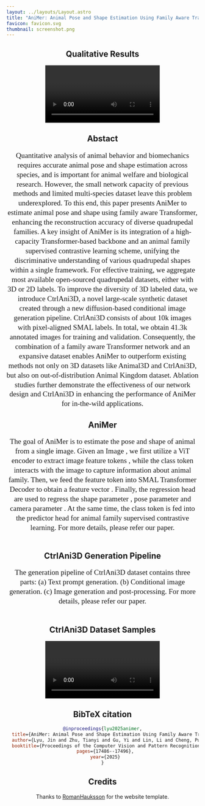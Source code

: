 ```yaml
---
layout: ../layouts/Layout.astro
title: "AniMer: Animal Pose and Shape Estimation Using Family Aware Transformer"
favicon: favicon.svg
thumbnail: screenshot.png
---
```






<Header
  title={frontmatter.title}
  authors={[
    {
      name: "Jin Lyu",
      notes: ["*", "1"],
      "url": "https://luoxue-star.github.io/AniMer_project_page/",
    },
    {
      name: "Tianyi Zhu",
      notes: ["*", "2"],
      "url": "https://luoxue-star.github.io/AniMer_project_page/",
    },
    {
      name: "Yi Gu",
      notes: ["3"],
      "url": "https://luoxue-star.github.io/AniMer_project_page/",
    },
    {
      name: "Li Lin",
      notes: ["1", "4"],
      "url": "https://luoxue-star.github.io/AniMer_project_page/",
    },
    {
      name: "Pujin Cheng",
      notes: ["1", "4"],
      "url": "https://luoxue-star.github.io/AniMer_project_page/",
    },
    {
      name: "Yebin Liu",
      notes: ["5"],
      "url": "https://liuyebin.com/",
    },
    {
      name: "Xiaoying Tang",
      notes: ["†", "1"],
      "url": "https://luoxue-star.github.io/AniMer_project_page/",
    },
    {
      name: "Liang An",
      notes: ["†", "5"],
      "url": "https://anl13.github.io/",
    },
  ]}
  institutions={[
    {
      name: "Southern University of Science and Technology",
      notes: ["1"],
    },
    {
      name: "China Mobile Communications Company Limited Research Institute",
      notes: ["2"],
    },
    {
      name: "The Hong Kong University of Science and Technology",
      notes: ["3"],
    },
    {
      name: "The University of Hong Kong",
      notes: ["4"],
    },
    {
      name: "Tsinghua University",
      notes: ["5"],
    },
  ]}
  conference="Arxiv"
  notes={[
    {
      symbol: "*",
      text: "Equal Contribution",
    },
    {
      symbol: "†",
      text: "Corresponding Author",
    },
  ]}
  links={[
    /*{
      name: "Paper",
      url: "",
      icon: "fa-solid:file-pdf",
    },*/
    {
      name: "arXiv",
      url: "https://arxiv.org/abs/2412.00837",
      icon: "academicons:arxiv",
    },
    {
      name: "Code",
      url: "https://github.com/luoxue-star/AniMer",
      icon: "mdi:github",
    },
    {
      name: "Hugging Face Demo",
      url: "https://huggingface.co/spaces/luoxue-star/AniMer",
      icon: "logos:hugging-face-icon"
    }
  ]}
  />

<HighlightedSection color="#ffffff">
<h2>Qualitative Results</h2>
<Video source={project_page1} />
</HighlightedSection>

<HighlightedSection color="#ffffff">
  <h2>Abstact</h2>
  <p style="font-family: 'Times New Roman', Times, serif; font-size: 1.2rem; line-height: 1.3;">Quantitative analysis of animal behavior and biomechanics requires accurate animal pose and shape estimation across species, 
      and is important for animal welfare and biological research. However, the small network capacity of previous methods and limited multi-species dataset leave this problem underexplored. 
      To this end, this paper presents AniMer to estimate animal pose and shape using family aware Transformer, enhancing the reconstruction accuracy of diverse quadrupedal families. 
      A key insight of AniMer is its integration of a high-capacity Transformer-based backbone and an animal family supervised contrastive learning scheme, 
      unifying the discriminative understanding of various quadrupedal shapes within a single framework. For effective training, 
      we aggregate most available open-sourced quadrupedal datasets, either with 3D or 2D labels. To improve the diversity of 3D labeled data, 
      we introduce CtrlAni3D, a novel large-scale synthetic dataset created through a new diffusion-based conditional image generation pipeline. 
      CtrlAni3D consists of about 10k images with pixel-aligned SMAL labels. In total, we obtain 41.3k annotated images for training and validation. 
      Consequently, the combination of a family aware Transformer network and an expansive dataset enables AniMer to outperform existing methods not only on 3D datasets like Animal3D and CtrlAni3D, 
      but also on out-of-distribution Animal Kingdom dataset. 
      Ablation studies further demonstrate the effectiveness of our network design and CtrlAni3D in enhancing the performance of AniMer for in-the-wild applications. </p>
</HighlightedSection>

<HighlightedSection color="#ffffff">
  <h2>AniMer</h2>
  <p style="font-family: 'Times New Roman', Times, serif; font-size: 1.2rem; line-height: 1.3;">The goal of AniMer is to estimate the pose and shape of animal from a single image.
    Given an Image <LaTeX inline formula="I \in \mathbb{R}^{H \times W \times 3}"/>, 
    we first utilize a ViT encoder to extract image feature tokens <LaTeX inline formula="\mathbf{F} \in \mathbb{R}^{192 \times 1280}"/>, 
    while the class token interacts with the image to capture information about animal family. 
    Then, we feed the feature token <LaTeX inline formula="\mathbf{F}"/> into SMAL Transformer Decoder to obtain a feature vector <LaTeX inline formula="\boldsymbol{f} \in \mathbb{R}^{1 \times 1280}"/>.
    Finally, the regression head are used to regress the shape parameter <LaTeX inline formula="\hat{\beta}" />, pose parameter <LaTeX inline formula="\hat{\theta}" /> and camera parameter <LaTeX inline formula="\hat{\pi}" />.
    At the same time, the class token is fed into the predictor head for animal family supervised contrastive learning. For more details, please refer our paper.</p>
  <Figure>
      <Image source={pipeline} altText="" />
  </Figure>
</HighlightedSection>

<HighlightedSection color="#ffffff">
  <h2>CtrlAni3D Generation Pipeline</h2>
  <p style="font-family: 'Times New Roman', Times, serif; font-size: 1.2rem; line-height: 1.3;"> The generation pipeline of CtrlAni3D dataset contains three parts: 
  (a) Text prompt generation. (b) Conditional image generation. 
  (c) Image generation and post-processing. For more details, please refer our paper.</p>
  <Figure>
      <Image source={generate_pipeline} altText="" />
  </Figure>
</HighlightedSection>

<HighlightedSection color="#ffffff">
  <h2>CtrlAni3D Dataset Samples</h2>
  <Video source={project_page2} />
</HighlightedSection>

## BibTeX citation
```bibtex
@inproceedings{lyu2025animer,
  title={AniMer: Animal Pose and Shape Estimation Using Family Aware Transformer},
  author={Lyu, Jin and Zhu, Tianyi and Gu, Yi and Lin, Li and Cheng, Pujin and Liu, Yebin and Tang, Xiaoying and An, Liang},
  booktitle={Proceedings of the Computer Vision and Pattern Recognition Conference},
  pages={17486--17496},
  year={2025}
}
```

## Credits
Thanks to [RomanHauksson](https://github.com/RomanHauksson/academic-project-astro-template) for the website template.